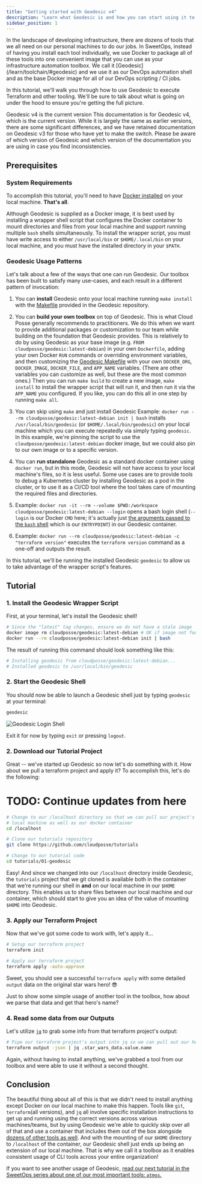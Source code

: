 ```yaml
---
title: "Getting started with Geodesic v4"
description: "Learn what Geodesic is and how you can start using it to simplify your local infrastructure development."
sidebar_position: 1
---
```



<Intro>
In the landscape of developing infrastructure, there are dozens of tools that we all need on our personal machines to do our jobs. In SweetOps, instead of having you install each tool individually, we use Docker to package all of these tools into one convenient image that you can use as your infrastructure automation toolbox. We call it [Geodesic](/learn/toolchain/#geodesic) and we use it as our DevOps automation shell and as the base Docker image for all of our DevOps scripting / CI jobs.

In this tutorial, we'll walk you through how to use Geodesic to execute Terraform and other tooling. We'll be sure to talk about what is going on under the hood to ensure you're getting the full picture.
</Intro>

<Note>
Geodesic v4 is the current version
This documentation is for Geodesic v4, which is the current version.
While it is largely the same as earlier versions, there are some significant
differences, and we have retained documentation on Geodesic v3 for those who
have yet to make the switch. Please be aware of which version of Geodesic
and which version of the documentation you are using in case you find
inconsistencies.
</Note>


## Prerequisites

### System Requirements

To accomplish this tutorial, you'll need to have [Docker installed](https://docs.docker.com/get-docker/) on your local machine. **That's all**.

Although Geodesic is supplied as a Docker image, it is best used by installing a wrapper shell script
that configures the Docker container to mount directories and files from your local machine and support
running multiple `bash` shells simultaneously. To install the wrapper script, you must have write
access to either `/usr/local/bin` or `$HOME/.local/bin` on your local machine, and you must have
the installed directory in your `$PATH`.

### Geodesic Usage Patterns

Let's talk about a few of the ways that one can run Geodesic. Our toolbox has been built to satisfy many use-cases, and each result in a different pattern of invocation:
1. You can **install** Geodesic onto your local machine running `make install` with the [Makefile](https://github.com/cloudposse/geodesic/blob/main/Makefile) provided in the Geodesic repository.
1. You can **build your own toolbox** on top of Geodesic. This is what Cloud Posse generally recommends to
practitioners.
We do this when we want to provide additional packages or customization to our team while building on the foundation
that Geodesic provides. This is relatively to do by using Geodesic as your base image (e.g. `FROM
cloudposse/geodesic:latest-debian`) in your own `Dockerfile`, adding your own Docker `RUN` commands or overriding
environment variables, and then customizing the [Geodesic Makefile](https://github.com/cloudposse/geodesic/blob/main/Makefile)
with your own `DOCKER_ORG`, `DOCKER_IMAGE`, `DOCKER_FILE`, and `APP_NAME` variables. (There are other variables you
can customize as well, but these are the most common ones.) Then you can run `make build` to create a new image,
`make install` to install the wrapper script that will run it, and then run it via the `APP_NAME` you configured. If
you like, you can do this all in one step by running `make all`.

1. You can skip using `make` and just install Geodesic Example: `docker run --rm cloudposse/geodesic:latest-debian
init | bash` installs `/usr/local/bin/geodesic` (or `$HOME/.local/bin/geodesic`) on your local machine which you can
execute repeatedly via simply typing `geodesic`. In this example, we're pinning the script to use the `cloudposse/geodesic:latest-debian` docker image, but we could also pin to our own image or to a specific version.
1. You can **run standalone** Geodesic as a standard docker container using `docker run`, but in this mode, Geodesic
will not have access to your local machine's files, so it is less useful. Some use cases are to provide tools to
debug a Kubernetes cluster by installing Geodesic as a pod in the cluster, or to use it as a CI/CD tool where the
tool takes care of mounting the required files and directories.
1. Example: `docker run -it --rm --volume $PWD:/workspace cloudposse/geodesic:latest-debian --login` opens a bash login
shell (`--login` is our Docker `CMD` here; it's actually just [the arguments passed to the `bash` shell](https://www.gnu.org/software/bash/manual/html_node/Bash-Startup-Files.html) which is our `ENTRYPOINT`) in our Geodesic container.
1. Example: `docker run --rm cloudposse/geodesic:latest-debian -c "terraform version"` executes the `terraform version` command as a one-off and outputs the result.

In this tutorial, we'll be running the installed Geodesic `geodesic` to allow us to take advantage of the wrapper script's features.

## Tutorial

### 1. Install the Geodesic Wrapper Script

First, at your terminal, let's install the Geodesic shell!

```bash
# Since the "latest" tag changes, ensure we do not have a stale image
docker image rm cloudposse/geodesic:latest-debian # OK if image not found
docker run --rm cloudposse/geodesic:latest-debian init | bash
```

The result of running this command should look something like this:

```bash
# Installing geodesic from cloudposse/geodesic:latest-debian...
# Installed geodesic to /usr/local/bin/geodesic
```

### 2. Start the Geodesic Shell

You should now be able to launch a Geodesic shell just by typing `geodesic` at your terminal:

```bash
geodesic
```

![Geodesic Login Shell](/assets/geodesic-login-shell.png)

Exit it for now by typing `exit` or pressing `logout`.

### 2. Download our Tutorial Project

Great -- we've started up Geodesic so now let's do something with it. How about we pull a terraform project and apply it? To accomplish this, let's do the following:

# TODO: Continue updates from here

```bash
# Change to our /localhost directory so that we can pull our project's code to our
# local machine as well as our docker container
cd /localhost

# Clone our tutorials repository
git clone https://github.com/cloudposse/tutorials

# Change to our tutorial code
cd tutorials/01-geodesic
```

Easy! And since we changed into our `/localhost` directory inside Geodesic, the `tutorials` project that we git cloned is available both in the container that we're running our shell in **and** on our local machine in our `$HOME` directory. This enables us to share files between our local machine and our container, which should start to give you an idea of the value of mounting `$HOME` into Geodesic.

### 3. Apply our Terraform Project

Now that we've got some code to work with, let's apply it...

```bash
# Setup our terraform project
terraform init

# Apply our terraform project
terraform apply -auto-approve
```

Sweet, you should see a successful `terraform apply` with some detailed `output` data on the original star wars hero! 😎

Just to show some simple usage of another tool in the toolbox, how about we parse that data and get that hero's name?

### 4. Read some data from our Outputs

Let's utilize [`jq`](https://github.com/stedolan/jq) to grab some info from that terraform project's output:

```bash
# Pipe our terraform project's output into jq so we can pull out our hero's name
terraform output -json | jq .star_wars_data.value.name
```

Again, without having to install anything, we've grabbed a tool from our toolbox and were able to use it without a second thought.

## Conclusion

The beautiful thing about all of this is that we didn't need to install anything except Docker on our local machine to make this happen. Tools like `git`, `terraform`(all versions), and `jq` all involve specific installation instructions to get up and running using the correct versions across various machines/teams, but by using Geodesic we're able to quickly skip over all of that and use a container that includes them out of the box alongside [dozens of other tools as well](https://github.com/cloudposse/packages/tree/master/vendor). And with the mounting of our `$HOME` directory to `/localhost` of the container, our Geodesic shell just ends up being an extension of our local machine. That is why we call it a toolbox as it enables consistent usage of CLI tools across your entire organization!

If you want to see another usage of Geodesic, [read our next tutorial in the SweetOps series about one of our most important tools: `atmos`.](https://atmos.tools/quick-start/introduction)
